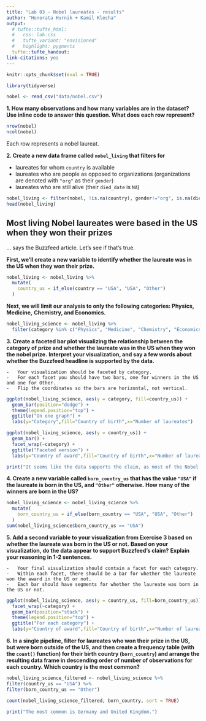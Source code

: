 ```yaml
---
title: "Lab 03 - Nobel laureates - results"
author: "Honorata Hurnik + Kamil Klecha"
output: 
  # tufte::tufte_html:
  #   css: lab.css
  #   tufte_variant: "envisioned"
  #   highlight: pygments
  tufte::tufte_handout:
link-citations: yes
---
```


```r
knitr::opts_chunk$set(eval = TRUE)
```

```r
library(tidyverse)
```

```r
nobel <- read_csv("data/nobel.csv")
```
\hfill\break
**1.  How many observations and how many variables are in the dataset? Use inline code to answer this question. What does each row represent?**

```r
nrow(nobel)
ncol(nobel)
```

Each row represents a nobel laureat.
\hfill\break

**2.  Create a new data frame called `nobel_living` that filters for**

-   laureates for whom `country` is available
-   laureates who are people as opposed to organizations (organizations are denoted with `"org"` as their `gender`)
-   laureates who are still alive (their `died_date` is `NA`)

```r
nobel_living <- filter(nobel, !is.na(country), gender!="org", is.na(died_date))
head(nobel_living)
```

## Most living Nobel laureates were based in the US when they won their prizes

... says the Buzzfeed article.
Let's see if that's true.

**First, we'll create a new variable to identify whether the laureate was in the US when they won their prize.**

```r
nobel_living <- nobel_living %>%
  mutate(
    country_us = if_else(country == "USA", "USA", "Other")
  )
```

**Next, we will limit our analysis to only the following categories: Physics, Medicine,** **Chemistry, and Economics.**

```r
nobel_living_science <- nobel_living %>%
  filter(category %in% c("Physics", "Medicine", "Chemistry", "Economics"))
```

\hfill\break
**3.  Create a faceted bar plot visualizing the relationship between the category of prize and whether the laureate was in the US when they won the nobel prize.**
    **Interpret your visualization, and say a few words about whether the Buzzfeed headline is supported by the data.**

    -   Your visualization should be faceted by category.
    -   For each facet you should have two bars, one for winners in the US and one for Other.
    -   Flip the coordinates so the bars are horizontal, not vertical.

```r
ggplot(nobel_living_science, aes(y = category, fill=country_us)) +
  geom_bar(position="dodge") +
  theme(legend.position="top") +
  ggtitle("On one graph") +
  labs(y="Category",fill="Country of birth",x="Number of laureates")

ggplot(nobel_living_science, aes(y = country_us)) + 
  geom_bar() +
  facet_wrap(~category) +
  ggtitle("Faceted version") + 
  labs(y="Country of award",fill="Country of birth",x="Number of laureates")

print("It seems like the data supports the claim, as most of the Nobel lauerates were based in US when being awarded with that prize.")
```

\hfill\break
**4.  Create a new variable called `born_country_us` that has the value `"USA"` if the laureate is born in the US, and `"Other"` otherwise.**
   **How many of the winners are born in the US?**
    
```r
nobel_living_science <- nobel_living_science %>%
  mutate(
    born_country_us = if_else(born_country == "USA", "USA", "Other")
  )
sum(nobel_living_science$born_country_us == "USA")

```

\hfill\break
**5.  Add a second variable to your visualization from Exercise 3 based on whether the laureate was born in the US or not.**
    **Based on your visualization, do the data appear to support Buzzfeed's claim?**
   **Explain your reasoning in 1-2 sentences.**

    -   Your final visualization should contain a facet for each category.
    -   Within each facet, there should be a bar for whether the laureate won the award in the US or not.
    -   Each bar should have segments for whether the laureate was born in the US or not.

```r
ggplot(nobel_living_science, aes(y = country_us, fill=born_country_us)) +
  facet_wrap(~category) + 
  geom_bar(position="stack") +
  theme(legend.position="top") +
  ggtitle("For each category") + 
  labs(y="Country of award",fill="Country of birth",x="Number of laureates")
```
\hfill\break

**6.  In a single pipeline, filter for laureates who won their prize in the US, but were born outside of the US, and then create a frequency table (with the `count()` function) for their birth country (`born_country`) and arrange the resulting data frame in descending order of number of observations for each country. Which country is the most common?**

```r
nobel_living_science_filtered <- nobel_living_science %>%
filter(country_us == "USA") %>%
filter(born_country_us == "Other")

count(nobel_living_science_filtered, born_country, sort = TRUE)

print("The most common is Germany and United Kingdom.")

```